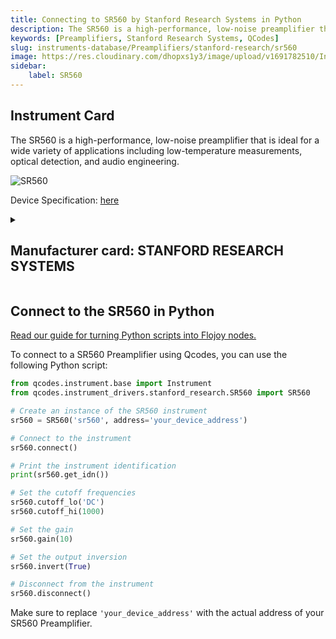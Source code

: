 ```yaml
---
title: Connecting to SR560 by Stanford Research Systems in Python
description: The SR560 is a high-performance, low-noise preamplifier that is ideal for a wide variety of applications including low-temperature measurements, optical detection, and audio engineering.
keywords: [Preamplifiers, Stanford Research Systems, QCodes] 
slug: instruments-database/Preamplifiers/stanford-research/sr560 
image: https://res.cloudinary.com/dhopxs1y3/image/upload/v1691782510/Instruments/Preamplifier/SR-560/SR-560.jpg
sidebar:
    label: SR560 
---
```



## Instrument Card

The SR560 is a high-performance, low-noise preamplifier that is ideal for a wide variety of applications including low-temperature measurements, optical detection, and audio engineering.

![SR560](https://res.cloudinary.com/dhopxs1y3/image/upload/v1691782510/Instruments/Preamplifier/SR-560/SR-560.jpg)

Device Specification: [here](https://www.thinksrs.com/downloads/pdfs/catalog/SR560c.pdf)

<details style={{ marginTop: "15px"}}>
<summary><h2 style={{display:'inline'}}>Manufacturer card: STANFORD RESEARCH SYSTEMS</h2></summary>

![STANFORD RESEARCH SYSTEMS](https://res.cloudinary.com/dhopxs1y3/image/upload/v1692806206/Instruments/Vendor%20Logos/Stanford_Research.png)

Stanford Research Systems is a maker of general test and measurement instruments. The company was founded in 1980, is privately held, and is not affiliated with Stanford University.

- Headquarters: USA
- Yearly Revenue (millions, USD): 25
- Vendor Website: [here](https://www.thinksrs.com/)

</details>


<FeaturedInstrumentVideo category="PREAMPLIFIERS" />

## Connect to the SR560 in Python

[Read our guide for turning Python scripts into Flojoy nodes.](https://docs.flojoy.ai/contribution/blocks/custom-flojoy-block/)



<Tabs>
<TabItem value="Flojoy" label="Flojoy" className="flojoy-instrument-tabs">

<SectionsCard category="PREAMPLIFIERS" manufacturer="Stanford Research Systems"></SectionsCard>

</TabItem>
<TabItem value="QCodes" label="QCodes">

To connect to a SR560 Preamplifier using Qcodes, you can use the following Python script:

```python
from qcodes.instrument.base import Instrument
from qcodes.instrument_drivers.stanford_research.SR560 import SR560

# Create an instance of the SR560 instrument
sr560 = SR560('sr560', address='your_device_address')

# Connect to the instrument
sr560.connect()

# Print the instrument identification
print(sr560.get_idn())

# Set the cutoff frequencies
sr560.cutoff_lo('DC')
sr560.cutoff_hi(1000)

# Set the gain
sr560.gain(10)

# Set the output inversion
sr560.invert(True)

# Disconnect from the instrument
sr560.disconnect()
```

Make sure to replace `'your_device_address'` with the actual address of your SR560 Preamplifier.

</TabItem>
</Tabs>